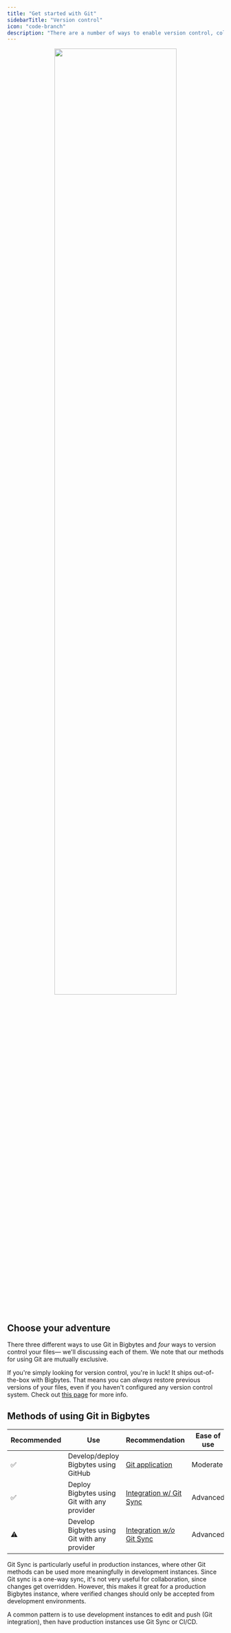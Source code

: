 ```yaml
---
title: "Get started with Git"
sidebarTitle: "Version control"
icon: "code-branch"
description: "There are a number of ways to enable version control, collaboration, and easy deployment using Git in Bigbytes. We'll cover them all on this page."
---
```


<div align="center">
<img src="https://github.com/digitranslab/assets/blob/main/getting-started/adventure-time.gif?raw=True" width="75%"/>
</div>

## Choose your adventure

There three different ways to use Git in Bigbytes and _four_ ways to version control your files— we'll discussing each of them. We note that our methods for using Git are mutually exclusive.

If you're simply looking for version control, you're in luck! It ships out-of-the-box with Bigbytes. That means you can _always_ restore previous versions of your files, even if you haven't configured any version control system. Check out [this page](/getting-started/file-versions) for more info.

## Methods of using Git in Bigbytes

| Recommended | Use                                                 | Recommendation          | Ease of use | Functionality          |
| ----------- | --------------------------------------------------- | ----------------------- | ----------- | ---------------------- |
| ✅          | Develop/deploy Bigbytes using GitHub | [Git application](/guides/data-sync/version-control)     | Moderate    | Full w/ OAuth          |
| ✅          | Deploy Bigbytes using Git with any provider   | [Integration w/ Git Sync](/guides/data-sync/git-sync) | Advanced    | Full w/ SSH/HTTPS Auth |
| ⚠️          | Develop Bigbytes using Git with any provider  | [Integration _w/o_ Git Sync](/guides/data-sync/git-integration)  | Advanced    | Full w/ SSH/HTTPS Auth |


Git Sync is particularly useful in production instances, where other Git methods can be used more meaningfully in development instances. Since Git sync is a one-way sync, it's not very useful for collaboration, since changes get overridden. However, this makes it great for a production Bigbytes instance, where verified changes should only be accepted from development environments.

A common pattern is to use development instances to edit and push (Git integration), then have production instances use Git Sync or CI/CD.
